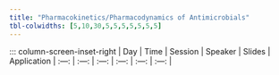 ```yaml
---
title: "Pharmacokinetics/Pharmacodynamics of Antimicrobials"
tbl-colwidths: [5,10,30,5,5,5,5,5,5,5]
---
```


::: column-screen-inset-right
| Day | Time | Session | Speaker | Slides | Application
| :---: | :---: | :---: | :---: | :---: | :---: |
